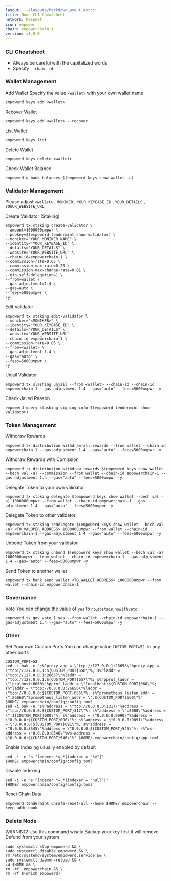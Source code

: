 ```yaml
---
layout: '~/layouts/MarkdownLayout.astro'
title: Node CLI Cheatsheet
network: Mainnet
icon: empower
chain: empowerchain-1
version: v1.0.0
---
```


### CLI Cheatsheet

- Always be careful with the capitalized words
- Specify `--chain-id`

### Wallet Management

Add Wallet
Specify the value `<wallet>` with your own wallet name

```
empowerd keys add <wallet>
```

Recover Wallet
```
empowerd keys add <wallet> --recover
```

List Wallet
```
empowerd keys list
```

Delete Wallet
```
empowerd keys delete <wallet>
```

Check Wallet Balance
```
empowerd q bank balances $(empowerd keys show wallet -a)
```

### Validator Management

Please adjust `<wallet>` , `MONIKER` , `YOUR_KEYBASE_ID` , `YOUR_DETAILS` , `YOUUR_WEBSITE_URL`

Create Validator (Staking)
```
empowerd tx staking create-validator \
--amount=1000000umpwr \
--pubkey=$(empowerd tendermint show-validator) \
--moniker="YOUR_MONIKER_NAME" \
--identity="YOUR_KEYBASE_ID" \
--details="YOUR_DETAILS" \
--website="YOUR_WEBSITE_URL" \
--chain-id=empowerchain-1 \
--commission-rate=0.05 \
--commission-max-rate=0.20 \
--commission-max-change-rate=0.01 \
--min-self-delegation=1 \
--from=wallet \
--gas-adjustment=1.4 \
--gas=auto \
--fees=5000umpwr \
-y
```

Edit Validator
```
empowerd tx staking edit-validator \
--moniker="<MONIKER>" \
--identity="YOUR_KEYBASE_ID" \
--details="YOUR_DETAILS" \
--website="YOUR_WEBSITE_URL"
--chain-id empowerchain-1 \
--commission-rate=0.05 \
--from=<wallet> \
--gas-adjustment 1.4 \
--gas="auto" \
--fees=5000umpwr \
-y
```


Unjail Validator
```
empowerd tx slashing unjail --from <wallet> --chain-id --chain-id empowerchain-1 --gas-adjustment 1.4 --gas="auto" --fees=5000umpwr -y
```

Check Jailed Reason
```
empowerd query slashing signing-info $(empowerd tendermint show-validator)
```

### Token Management

Withdraw Rewards
```
empowerd tx distribution withdraw-all-rewards --from wallet --chain-id empowerchain-1 --gas-adjustment 1.4 --gas="auto" --fees=5000umpwr -y
```

Withdraw Rewards with Comission
```
empowerd tx distribution withdraw-rewards $(empowerd keys show wallet --bech val -a) --commission --from wallet --chain-id empowerchain-1 --gas-adjustment 1.4 --gas="auto" --fees=5000umpwr -y
```

Delegate Token to your own validator
```
empowerd tx staking delegate $(empowerd keys show wallet --bech val -a) 1000000umpwr --from wallet --chain-id empowerchain-1 --gas-adjustment 1.4 --gas="auto" --fees=5000umpwr -y
```

Delegate Token to other validator
```
empowerd tx staking redelegate $(empowerd keys show wallet --bech val -a) <TO_VALOPER_ADDRESS> 1000000umpwr --from wallet --chain-id empowerchain-1 --gas-adjustment 1.4 --gas="auto" --fees=5000umpwr -y
```

Unbond Token from your validator
```
empowerd tx staking unbond $(empowerd keys show wallet --bech val -a) 1000000umpwr --from wallet --chain-id empowerchain-1 --gas-adjustment 1.4 --gas="auto" --fees=5000umpwr -y
```

Send Token to another wallet
```
empowerd tx bank send wallet <TO_WALLET_ADDRESS> 1000000umpwr --from wallet --chain-id empowerchain-1
```

### Governance 

Vote
You can change the value of `yes` to `no`,`abstain`,`nowithveto`

```
empowerd tx gov vote 1 yes --from wallet --chain-id empowerchain-1 --gas-adjustment 1.4 --gas="auto" --fees=5000umpwr -y
```

### Other

Set Your own Custom Ports
You can change value `CUSTOM_PORT=52` To any other ports
```
CUSTOM_PORT=52
sed -i.bak -e "s%^proxy_app = \"tcp://127.0.0.1:26658\"%proxy_app = \"tcp://127.0.0.1:${CUSTOM_PORT}658\"%; s%^laddr = \"tcp://127.0.0.1:26657\"%laddr = \"tcp://127.0.0.1:${CUSTOM_PORT}657\"%; s%^pprof_laddr = \"localhost:6060\"%pprof_laddr = \"localhost:${CUSTOM_PORT}060\"%; s%^laddr = \"tcp://0.0.0.0:26656\"%laddr = \"tcp://0.0.0.0:${CUSTOM_PORT}656\"%; s%^prometheus_listen_addr = \":26660\"%prometheus_listen_addr = \":${CUSTOM_PORT}660\"%" $HOME/.empowerchain/config/config.toml
sed -i.bak -e "s%^address = \"tcp://0.0.0.0:1317\"%address = \"tcp://0.0.0.0:${CUSTOM_PORT}317\"%; s%^address = \":8080\"%address = \":${CUSTOM_PORT}080\"%; s%^address = \"0.0.0.0:9090\"%address = \"0.0.0.0:${CUSTOM_PORT}090\"%; s%^address = \"0.0.0.0:9091\"%address = \"0.0.0.0:${CUSTOM_PORT}091\"%; s%^address = \"0.0.0.0:8545\"%address = \"0.0.0.0:${CUSTOM_PORT}545\"%; s%^ws-address = \"0.0.0.0:8546\"%ws-address = \"0.0.0.0:${CUSTOM_PORT}546\"%" $HOME/.empowerchain/config/app.toml
```

Enable Indexing usually enabled by default
```
sed -i -e 's|^indexer *=.*|indexer = "kv"|' $HOME/.empowerchain/config/config.toml
```

Disable Indexing
```
sed -i -e 's|^indexer *=.*|indexer = "null"|' $HOME/.empowerchain/config/config.toml
```

Reset Chain Data
```
empowerd tendermint unsafe-reset-all --home $HOME/.empowerchain --keep-addr-book
```

### Delete Node

WARNING! Use this command wisely 
Backup your key first it will remove Defund from your system

```
sudo systemctl stop empowerd && \
sudo systemctl disable empowerd && \
rm /etc/systemd/system/empowerd.service && \
sudo systemctl daemon-reload && \
cd $HOME && \
rm -rf .empowerchain && \
rm -rf $(which empowerd)
```
